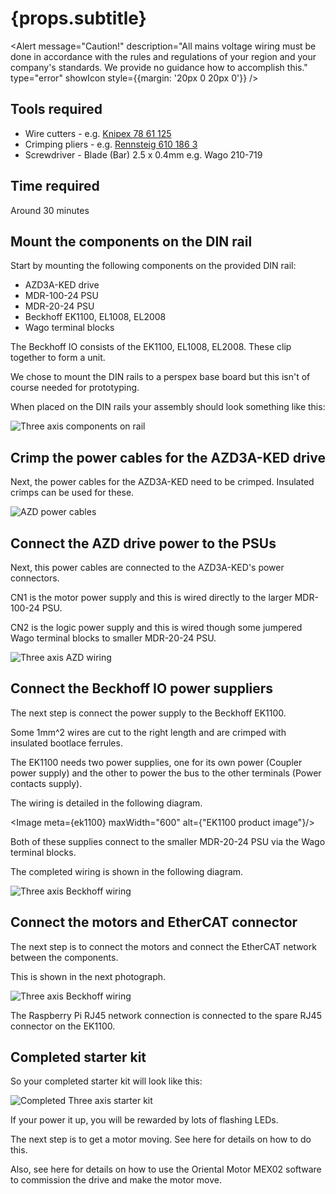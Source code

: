 
# {props.subtitle}
<Alert message="Caution!" description="All mains voltage wiring must be done in accordance with the rules and regulations of your region and your company's standards. We provide no guidance how to accomplish this." type="error" showIcon style={{margin: '20px 0 20px 0'}} />

## Tools required  <ToolOutlined/>

* Wire cutters - e.g. <a href="https://www.knipex.com/en-uk/products/electronics-pliers/electronic-super-knips/electronic-super-knips/7861125">Knipex 78 61 125</a>
* Crimping pliers - e.g. <a href="https://www.rennsteig.com/en/products/crimping/198-ferrule-crimping-tool-pew-8-184-8-185-8-186"> Rennsteig 610 186 3</a>
* Screwdriver - Blade (Bar) 2.5 x 0.4mm e.g. Wago 210-719

## Time required <ClockCircleOutlined/>
Around 30 minutes


## Mount the components on the DIN rail
Start by mounting the following components on the provided DIN rail:
* AZD3A-KED drive
* MDR-100-24 PSU
* MDR-20-24 PSU
* Beckhoff EK1100, EL1008, EL2008
* Wago terminal blocks

The Beckhoff IO consists of the EK1100, EL1008, EL2008. These clip together to form a unit.


We chose to mount the DIN rails to a perspex base board but this isn't of course needed for prototyping.

When placed on the DIN rails your assembly should look something like this:


<Image meta={three_axis_components_on_rail} alt="Three axis components on rail"/>

## Crimp the power cables for the AZD3A-KED drive

Next, the power cables for the AZD3A-KED need to be crimped. Insulated crimps can be used for these.


<Image meta={three_axis_azd_power_cables} alt="AZD power cables" maxWidth={400}/>

## Connect the AZD drive power to the PSUs

Next, this power cables are connected to the AZD3A-KED's power connectors.

CN1 is the motor power supply and this is wired directly to the larger MDR-100-24 PSU.

CN2 is the logic power supply and this is wired though some jumpered Wago terminal blocks to smaller MDR-20-24 PSU.


<Image meta={three_axis_azd_wiring} alt="Three axis AZD wiring"/>

## Connect the Beckhoff IO power suppliers

The next step is connect the power supply to the Beckhoff EK1100.

Some 1mm^2 wires are cut to the right length and are crimped with insulated bootlace ferrules.

The EK1100 needs two power supplies, one for its own power (Coupler power supply) and the other to power the bus to the other terminals (Power contacts supply).

The wiring is detailed in the following diagram.


<Image meta={ek1100} maxWidth="600" alt={"EK1100 product image"}/>

Both of these supplies connect to the smaller MDR-20-24 PSU via the Wago terminal blocks.

The completed wiring is shown in the following diagram.


<Image meta={three_axis_beckhoff_wiring} alt="Three axis Beckhoff wiring"/>

## Connect the motors and EtherCAT connector

The next step is to connect the motors and connect the EtherCAT network between the components.

This is shown in the next photograph.


<Image meta={three_axis_motors_and_ethercat} alt="Three axis Beckhoff wiring"/>

The Raspberry Pi RJ45 network connection is connected to the spare RJ45 connector on the EK1100.

## Completed starter kit

So your completed starter kit will look like this:


<Image meta={photo_three_axis_start_kit_assembled} alt="Completed Three axis starter kit"/>

If your power it up, you will be rewarded by lots of flashing LEDs.

The next step is to get a motor moving. See <Link to="/get-started/motion"> here</Link> for details on how to do this.

Also, see <Link to="/docs/gbem/drive_support/om_azd3a_ked"> here</Link> for details on how to use the Oriental Motor MEX02 software to commission the drive and make the motor move.





